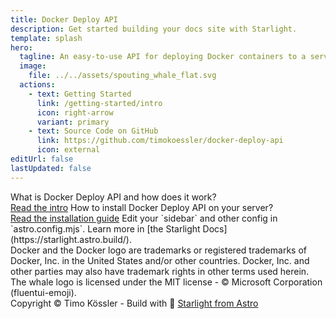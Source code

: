 ```yaml
---
title: Docker Deploy API
description: Get started building your docs site with Starlight.
template: splash
hero:
  tagline: An easy-to-use API for deploying Docker containers to a server.
  image:
    file: ../../assets/spouting_whale_flat.svg
  actions:
    - text: Getting Started
      link: /getting-started/intro
      icon: right-arrow
      variant: primary
    - text: Source Code on GitHub
      link: https://github.com/timokoessler/docker-deploy-api
      icon: external
editUrl: false
lastUpdated: false
---
```



<CardGrid stagger>
	<Card title="Introduction" icon="information">
		What is Docker Deploy API and how does it work?<br />
		<a href="/getting-started/intro">Read the intro</a>
	</Card>
	<Card title="Installation" icon="forward-slash">
		How to install Docker Deploy API on your server?<br />
		<a href="/getting-started/install">Read the installation guide</a>
	</Card>
	<Card title="Configure your site" icon="setting">
		Edit your `sidebar` and other config in `astro.config.mjs`.
	</Card>
	<Card title="Read the docs" icon="open-book">
		Learn more in [the Starlight Docs](https://starlight.astro.build/).
	</Card>
</CardGrid>

<div class="legal">Docker and the Docker logo are trademarks or registered trademarks of Docker, Inc. in the United States and/or other countries.
Docker, Inc. and other parties may also have trademark rights in other terms used herein.
The whale logo is licensed under the MIT license - © Microsoft Corporation (fluentui-emoji).</div>

<div class="footer">
	Copyright © Timo Kössler - Build with 🌟 <a href="https://starlight.astro.build" class="decent" target="_blank" rel="noopener noreferrer">Starlight from Astro</a>
</div>
